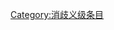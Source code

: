 {{catmore1|[[Wikipedia:可再生能源专题|Wikipedia:可再生能源专题]]}}
{{Articles by Quality|topic=可再生能源|project=可再生能源|format=TOC}}
{{emptycat}}

[[Category:消歧义级条目|Category:消歧义级条目]]